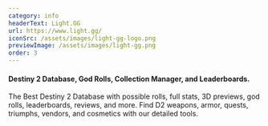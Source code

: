 ```yaml
---
category: info
headerText: Light.GG
url: https://www.light.gg/
iconSrc: /assets/images/light-gg-logo.png
previewImage: /assets/images/light-gg.png
order: 3
---
```


#### Destiny 2 Database, God Rolls, Collection Manager, and Leaderboards.

The Best Destiny 2 Database with possible rolls, full stats, 3D previews, god rolls, leaderboards, reviews, and more.
Find D2 weapons, armor, quests, triumphs, vendors, and cosmetics with our detailed tools.
